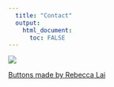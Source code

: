 ```yaml
---
  title: "Contact"
  output:
    html_document:
      toc: FALSE
---
```






<a href="https://github.com/sallan2">
<img src="images/git_cat.png"
onmouseover="this.src='images/git_cat2.png';"
onmouseout="this.src='images/git_cat.png';" />

<a href="https://rebeccajlai.github.io/mywebpage/index.html"> Buttons made by Rebecca Lai</a>